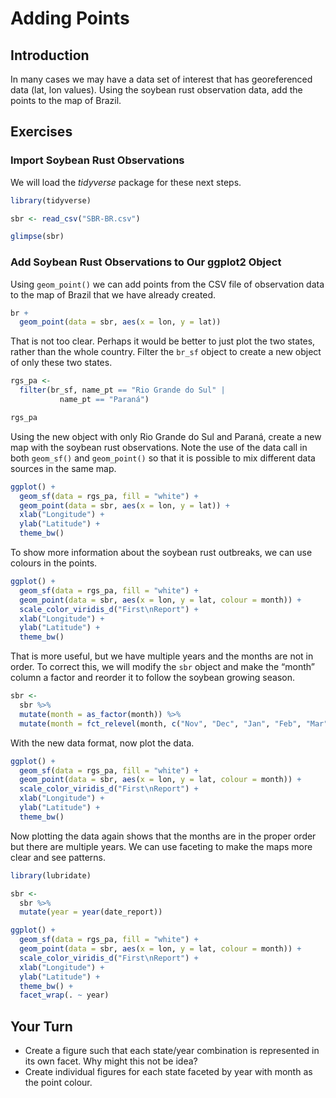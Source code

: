 # Adding Points

## Introduction

In many cases we may have a data set of interest that has georeferenced data (lat, lon values).
Using the soybean rust observation data, add the points to the map of Brazil.

## Exercises

### Import Soybean Rust Observations

We will load the _tidyverse_ package for these next steps.

```r
library(tidyverse)

sbr <- read_csv("SBR-BR.csv")

glimpse(sbr)
```

### Add Soybean Rust Observations to Our ggplot2 Object

Using `geom_point()` we can add points from the CSV file of observation data to the map of Brazil that we have already created.

```r
br +
  geom_point(data = sbr, aes(x = lon, y = lat))
```

That is not too clear. Perhaps it would be better to just plot the two states, rather than the whole country.
Filter the `br_sf` object to create a new object of only these two states.

```r
rgs_pa <-
  filter(br_sf, name_pt == "Rio Grande do Sul" |
           name_pt == "Paraná")

rgs_pa
```

Using the new object with only Rio Grande do Sul and Paraná, create a new map with the soybean rust observations.
Note the use of the data call in both `geom_sf()` and `geom_point()` so that it is possible to mix different data sources in the same map.

```r
ggplot() +
  geom_sf(data = rgs_pa, fill = "white") +
  geom_point(data = sbr, aes(x = lon, y = lat)) +
  xlab("Longitude") +
  ylab("Latitude") +
  theme_bw()
```

To show more information about the soybean rust outbreaks, we can use colours in the points.

```r
ggplot() +
  geom_sf(data = rgs_pa, fill = "white") +
  geom_point(data = sbr, aes(x = lon, y = lat, colour = month)) +
  scale_color_viridis_d("First\nReport") +
  xlab("Longitude") +
  ylab("Latitude") +
  theme_bw()
```

That is more useful, but we have multiple years and the months are not in order.
To correct this, we will modify the `sbr` object and make the "month" column a factor and reorder it to follow the soybean growing season.

```r
sbr <-
  sbr %>%
  mutate(month = as_factor(month)) %>%
  mutate(month = fct_relevel(month, c("Nov", "Dec", "Jan", "Feb", "Mar")))
```

With the new data format, now plot the data.

```r
ggplot() +
  geom_sf(data = rgs_pa, fill = "white") +
  geom_point(data = sbr, aes(x = lon, y = lat, colour = month)) +
  scale_color_viridis_d("First\nReport") +
  xlab("Longitude") +
  ylab("Latitude") +
  theme_bw()
```

Now plotting the data again shows that the months are in the proper order but there are multiple years.
We can use faceting to make the maps more clear and see patterns.

```r
library(lubridate)

sbr <- 
  sbr %>% 
  mutate(year = year(date_report))

ggplot() +
  geom_sf(data = rgs_pa, fill = "white") +
  geom_point(data = sbr, aes(x = lon, y = lat, colour = month)) +
  scale_color_viridis_d("First\nReport") +
  xlab("Longitude") +
  ylab("Latitude") +
  theme_bw() +
  facet_wrap(. ~ year)
```

## Your Turn {.exercise}

* Create a figure such that each state/year combination is represented in its own facet. Why might this not be idea?
* Create individual figures for each state faceted by year with month as the point colour.
